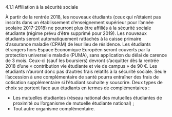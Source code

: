 



<CustomTitle tag="h1"  >
    4.1.1 Affiliation à la sécurité sociale
</CustomTitle>
 

À partir de la rentrée 2018, les nouveaux étudiants (ceux qui n’étaient pas inscrits dans un établissement d’enseignement supérieur pour l’année scolaire 2017-2018) ne pourront plus être affiliés à la sécurité sociale étudiante (régime prévu d’être supprimé pour 2019). Les nouveaux étudiants seront automatiquement rattachés à la caisse primaire d’assurance maladie (CPAM) de leur lieu de résidence. Les étudiants étrangers hors Espace Economique Européen seront
couverts par la protection universelle maladie (PUMA), sans application du délai de carence de 3 mois. Ceux-ci (sauf les boursiers) devront s’acquitter dès la rentrée 2018 d’une « contribution vie étudiante et vie de campus » de 90 €. Les étudiants n’auront donc pas d’autres frais relatifs à la sécurité sociale. Seule l’accession à une complémentaire de santé pourra entraîner des frais de cotisation supplémentaire si l’étudiant souhaite y souscrire. Deux types de choix se portent face aux étudiants en termes de complémentaires :

- Les mutuelles étudiantes (réseau national des mutuelles étudiantes de proximité ou
l’organisme de mutuelle étudiante national) ;
- Tout autre organisme complémentaire.